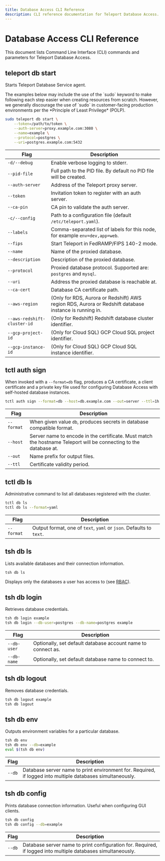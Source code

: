 ```yaml
---
title: Database Access CLI Reference
description: CLI reference documentation for Teleport Database Access.
---
```


# Database Access CLI Reference

This document lists Command Line Interface (CLI) commands and parameters for Teleport Database Access.

## teleport db start

Starts Teleport Database Service agent.

<Admonition type="warning" title="Warning">
    The examples below may include the use of the `sudo` keyword to make following each step easier when creating resources from scratch. However, we generally discourage the use of `sudo` in customer-facing production environments per the *Principle of Least Privilege* (POLP). 
</Admonition>

```bash
sudo teleport db start \
    --token=/path/to/token \
    --auth-server=proxy.example.com:3080 \
    --name=example \
    --protocol=postgres \
    --uri=postgres.example.com:5432
```

| Flag | Description |
| - | - |
| `-d/--debug` | Enable verbose logging to stderr. |
| `--pid-file` | Full path to the PID file. By default no PID file will be created. |
| `--auth-server` | Address of the Teleport proxy server. |
| `--token` | Invitation token to register with an auth server. |
| `--ca-pin` | CA pin to validate the auth server. |
| `-c/--config` | Path to a configuration file (default `/etc/teleport.yaml`). |
| `--labels` | Comma-separated list of labels for this node, for example `env=dev,app=web`. |
| `--fips` | Start Teleport in FedRAMP/FIPS 140-2 mode. |
| `--name` | Name of the proxied database. |
| `--description` | Description of the proxied database. |
| `--protocol` | Proxied database protocol. Supported are: `postgres` and `mysql`. |
| `--uri` | Address the proxied database is reachable at. |
| `--ca-cert` | Database CA certificate path. |
| `--aws-region` | (Only for RDS, Aurora or Redshift) AWS region RDS, Aurora or Redshift database instance is running in. |
| `--aws-redshift-cluster-id` | (Only for Redshift) Redshift database cluster identifier. |
| `--gcp-project-id` | (Only for Cloud SQL) GCP Cloud SQL project identifier. |
| `--gcp-instance-id` | (Only for Cloud SQL) GCP Cloud SQL instance identifier.|

## tctl auth sign

When invoked with a `--format=db` flag, produces a CA certificate, a client certificate and a private key file used for configuring Database Access with self-hosted database instances.

```bash
tctl auth sign --format=db --host=db.example.com --out=server --ttl=1h
```

| Flag | Description |
| - | - |
| `--format` | When given value `db`, produces secrets in database compatible format. |
| `--host` | Server name to encode in the certificate. Must match the hostname Teleport will be connecting to the database at. |
| `--out` | Name prefix for output files. |
| `--ttl` | Certificate validity period. |

## tctl db ls

Administrative command to list all databases registered with the cluster.

```bash
tctl db ls
tctl db ls --format=yaml
```

| Flag | Description |
| - | - |
| `--format` | Output format, one of `text`, `yaml` or `json`. Defaults to `text`. |

## tsh db ls

Lists available databases and their connection information.

```bash
tsh db ls
```

Displays only the databases a user has access to (see [RBAC](../rbac.mdx)).

## tsh db login

Retrieves database credentials.

```bash
tsh db login example
tsh db login --db-user=postgres --db-name=postgres example
```

| Flag | Description |
| - | - |
| `--db-user` | Optionally, set default database account name to connect as. |
| `--db-name` | Optionally, set default database name to connect to. |

## tsh db logout

Removes database credentials.

```bash
tsh db logout example
tsh db logout
```

## tsh db env

Outputs environment variables for a particular database.

```bash
tsh db env
tsh db env --db=example
eval $(tsh db env)
```

| Flag | Description |
| - | - |
| `--db` | Database server name to print environment for. Required, if logged into multiple databases simultaneously. |

## tsh db config

Prints database connection information. Useful when configuring GUI clients.

```bash
tsh db config
tsh db config --db=example
```

| Flag | Description |
| - | - |
| `--db` | Database server name to print configuration for. Required, if logged into multiple databases simultaneously. |
